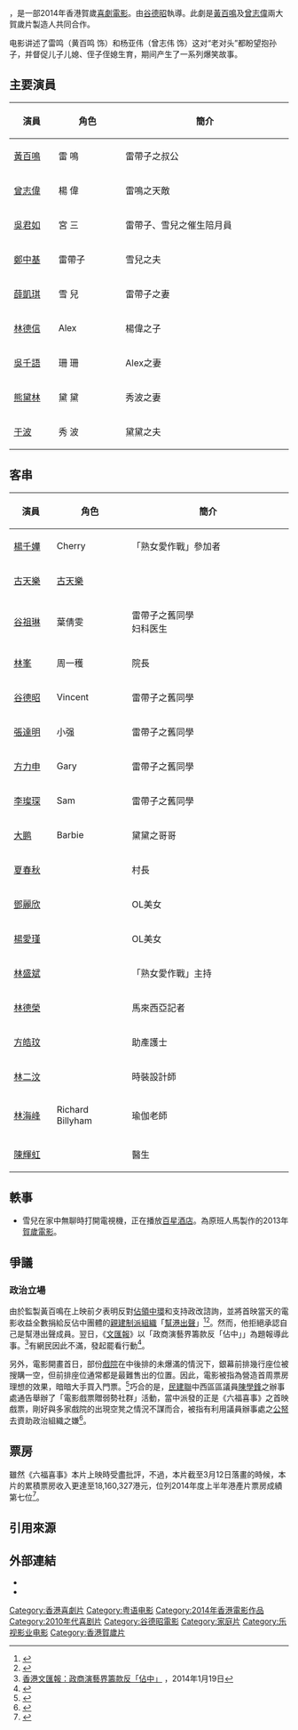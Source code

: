 {{Infobox Film
| name               = 六福喜事
| original_name      = Hello Babies
| image              = 六福喜事.jpg
| caption            = 
| director           = [[谷德昭|谷德昭]]
| executive_producer = 
| producer           = [[黃百鳴|黃百鳴]]
| writer             = 陳茂賢
| starring           = [[黃百鳴|黃百鳴]]<br>[[曾志偉|曾志偉]]<br>[[吳君如|吳君如]]<br>[[鄭中基|鄭中基]]<br>[[薛凱琪|薛凱琪]]<br>[[林德信|林德信]]<br>[[吳千語|吳千語]]
| music              = 
| cinematography     = 
| editing            = 
| studio             = [[天馬電影有限公司|天馬電影有限公司]]
| distributor        = 
| released           = {{flagicon|China}}2014年1月11日<br>{{flagicon|HK}}2014年1月28日<br>{{flagicon|SIN}}2014年1月30日
| runtime            = 
| country            = {{HKG}}
| 票房                = 
| language           = [[粵語|粵語]]
| imdb_id            = 
| followed_by        = 
}}
{{engname|《六福喜事》|Hello Babies}}，是一部2014年香港賀歲[[喜劇電影|喜劇電影]]。由[[谷德昭|谷德昭]]執導。此劇是[[黃百鳴|黃百鳴]]及[[曾志偉|曾志偉]]兩大賀歲片製造人共同合作。

电影讲述了雷鸣（黄百鸣 饰）和杨亚伟（曾志伟 饰）这对“老对头”都盼望抱孙子，并督促儿子儿媳、侄子侄媳生育，期间产生了一系列爆笑故事。

==主要演員==
{|class="wikitable" style="width:50%"
|-
!style="width:8%"|演員
!style="width:12%"|角色
!style="width:30%"|簡介
|-
| [[黃百鳴|黃百鳴]] || 雷  鳴 ||雷帶子之叔公
|-
| [[曾志偉|曾志偉]]  ||楊  偉||雷鳴之天敵
|-
| [[吳君如|吳君如]] || 宮  三 ||雷帶子、雪兒之催生陪月員
|-
| [[鄭中基|鄭中基]] ||雷帶子||雪兒之夫
|-
| [[薛凱琪|薛凱琪]] ||雪  兒 ||雷帶子之妻
|-
| [[林德信|林德信]] ||Alex||楊偉之子
|-
| [[吳千語|吳千語]] ||珊  珊||Alex之妻
|-
| [[熊黛林|熊黛林]] ||黛  黛||秀波之妻
|-
| [[于波|于波]] ||秀  波||黛黛之夫
|}

==客串==
{|class="wikitable" style="width:50%"
|-
!style="width:8%"|演員
!style="width:12%"|角色
!style="width:30%"|簡介
|-
| [[楊千嬅|楊千嬅]] ||Cherry||「熟女愛作戰」參加者
|-
| [[古天樂|古天樂]] || [[古天樂|古天樂]] ||
|-
| [[谷祖琳|谷祖琳]] ||葉倩雯||雷帶子之舊同學<br/>妇科医生
|-
| [[林峯|林峯]] ||周一穫||院長
|-
| [[谷德昭|谷德昭]] ||Vincent||雷帶子之舊同學
|-
| [[張達明_(演員)|張達明]] ||小强||雷帶子之舊同學
|-
| [[方力申|方力申]] ||Gary||雷帶子之舊同學
|-
| [[李璨琛|李璨琛]] ||Sam||雷帶子之舊同學
|-
| [[董成鹏|大鹏]] ||Barbie||黛黛之哥哥
|-
| [[夏春秋|夏春秋]] ||||村長
|-
| [[鄧麗欣|鄧麗欣]] ||||OL美女
|-
| [[楊愛瑾|楊愛瑾]] ||||OL美女
|-
| [[林盛斌|林盛斌]] ||||「熟女愛作戰」主持
|-
| [[林德榮|林德榮]] ||||馬來西亞記者
|-
| [[方皓玟|方皓玟]] ||||助產護士
|-
| [[林二汶|林二汶]] ||||時裝設計師
|-
| [[林海峰_(香港)|林海峰]] ||Richard Billyham||瑜伽老師
|-
| [[陳輝虹|陳輝虹]] ||||醫生
|}

==軼事==
*雪兒在家中無聊時打開電視機，正在播放[[百星酒店|百星酒店]]。為原班人馬製作的2013年[[賀歲片|賀歲電影]]。
==爭議==
===政治立場===
由於監製黃百鳴在上映前夕表明反對[[讓愛與和平佔領中環|佔領中環]]和支持政改諮詢，並將首映當天的電影收益全數捐給反佔中團體的[[香港親建制派列表|親建制派組織]]「[[幫港出聲|幫港出聲]]」<ref>{{Cite web |url=http://ent.sinchew.com.my/node/46538?tid=15 |title=星洲網-黃百鳴《六福喜事》幫反佔中籌款‧網民罷看（2014年01月23日） |access-date=2014年1月28日 |archive-url=https://web.archive.org/web/20140201231017/http://ent.sinchew.com.my/node/46538?tid=15 |archive-date=2014年2月1日 |dead-url=yes }}</ref><ref>{{cite news|url=http://ent.hk.msn.com/local_ent/%E9%BB%83%E7%99%BE%E9%B3%B4%E5%94%94%E6%80%95%E3%80%8A%E5%85%AD%E7%A6%8F%E5%96%9C%E4%BA%8B%E3%80%8B%E6%B6%89%E6%94%BF%E6%B2%BB-%E3%80%8C%E5%B9%AB%E6%B8%AF%E5%87%BA%E8%81%B2%E3%80%8D%E5%8C%85%E5%A0%B4%E7%B1%8C%E6%AC%BE|title=黃百鳴唔怕《六福喜事》涉政治 「幫港出聲」包場籌款|publisher=《[[明報|明報]]》|date=2014-01-19|accessdate=2014-03-09}}{{Dead link|date=2019年11月 |bot=InternetArchiveBot |fix-attempted=yes }}</ref>。然而，他拒絕承認自己是幫港出聲成員。翌日，《[[文汇报_(香港)|文匯報]]》以「政商演藝界籌款反「佔中」」為題報導此事。<ref>[http://paper.wenweipo.com/2014/01/19/HK1401190039.htm 香港文匯報：政商演藝界籌款反「佔中」] {{Wayback|url=http://paper.wenweipo.com/2014/01/19/HK1401190039.htm |date=20140309113930 }}，2014年1月19日</ref>有網民因此不滿，發起罷看行動<ref>{{cite news|title=《六福喜事》黃百鳴唔怕罷睇|url=http://hk.apple.nextmedia.com/entertainment/art/20140123/18602061|publisher=《[[蘋果日報_(香港)|蘋果日報]]》|date=2014年1月23日|accessdate=2014-03-09|archive-date=2014-03-09|archive-url=https://web.archive.org/web/20140309114011/http://hk.apple.nextmedia.com/entertainment/art/20140123/18602061|dead-url=no}}</ref>。

另外，電影開畫首日，部份[[劇場_(建築)|戲院]]在中後排的未爆滿的情況下，銀幕前排幾行座位被搜購一空，但前排座位通常都是最難售出的位置。因此，電影被指為營造首周票房理想的效果，暗暗大手買入門票。<ref>{{Cite web |url=http://hk.apple.nextmedia.com/enews/realtime/20140128/52136839 |title=蘋果日報-【頭幾行飛都-{賣晒}-】網民話罷睇 《六福喜事》滿堂紅！（2014年1月28日） |accessdate=2014年1月28日 |archive-date=2014年3月12日 |archive-url=https://web.archive.org/web/20140312171529/http://hk.apple.nextmedia.com/enews/realtime/20140128/52136839 |dead-url=no }}</ref>巧合的是，[[民建聯|民建聯]]中西區區議員[[陳學鋒|陳學鋒]]之辦事處通告舉辦了「電影戲票贈弱勢社群」活動，當中派發的正是《六福喜事》之首映戲票，剛好與多家戲院的出現空凳之情況不謀而合，被指有利用議員辦事處之[[公帑|公帑]]去資助政治組織之嫌<ref>{{cite news|url=http://hk.apple.nextmedia.com/enews/realtime/20140129/52139125|title=【錢從何來?】民建聯請街坊睇《六福喜事》 啲錢又去咗「幫港出聲」?|publisher=《[[蘋果日報_(香港)|蘋果日報]]》|date=2014年1月29日|accessdate=2014-03-09|archive-date=2014-03-09|archive-url=https://web.archive.org/web/20140309124205/http://hk.apple.nextmedia.com/enews/realtime/20140129/52139125|dead-url=no}}</ref>。

==票房==
雖然《六福喜事》本片上映時受盡批評，不過，本片截至3月12日落畫的時候，本片的累積票房收入更達至18,160,327港元，位列2014年度上半年港產片票房成績第七位<ref>{{Cite web |url=http://www.mpia.org.hk/upload/file/00184/2014%E5%B9%B4%E5%BA%A6%E9%A0%AD%E5%8D%8A%E5%B9%B4%E5%8D%81%E5%A4%A7%E7%A5%A8%E6%88%BF.pdf |title=2014年香港電影上半年票房成績 |accessdate=2014-08-02 |archive-date=2014-08-26 |archive-url=https://web.archive.org/web/20140826115712/http://www.mpia.org.hk/upload/file/00184/2014%E5%B9%B4%E5%BA%A6%E9%A0%AD%E5%8D%8A%E5%B9%B4%E5%8D%81%E5%A4%A7%E7%A5%A8%E6%88%BF.pdf |dead-url=no }}</ref>。

==引用來源==
{{Reflist}}

==外部連結==
*{{douban}}
*{{imdb title|3456464}}


{{古天樂主要電影}}
{{薛凱琪}}
{{楊千嬅}}

{{DEFAULTSORT:LIU}}
[[Category:香港喜劇片|Category:香港喜劇片]]
[[Category:粤语电影|Category:粤语电影]]
[[Category:2014年香港電影作品|Category:2014年香港電影作品]]
[[Category:2010年代喜剧片|Category:2010年代喜剧片]]
[[Category:谷德昭電影|Category:谷德昭電影]]
[[Category:家庭片|Category:家庭片]]
[[Category:乐视影业电影|Category:乐视影业电影]]
[[Category:香港賀歲片|Category:香港賀歲片]]